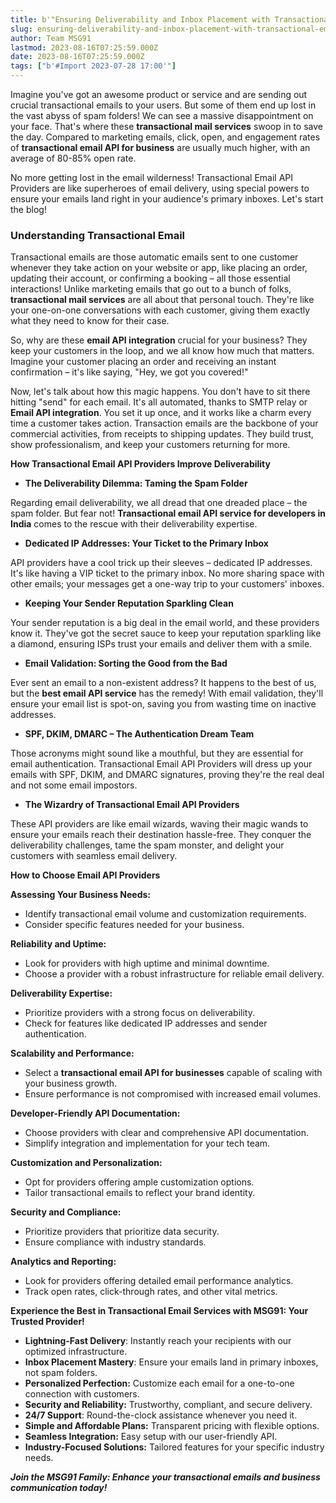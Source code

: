 ```yaml
---
title: b'"Ensuring Deliverability and Inbox Placement with Transactional Email API Providers"'
slug: ensuring-deliverability-and-inbox-placement-with-transactional-email-api-providers
author: Team MSG91
lastmod: 2023-08-16T07:25:59.000Z
date: 2023-08-16T07:25:59.000Z
tags: ["b'#Import 2023-07-28 17:00'"]
---
```


Imagine you've got an awesome product or service and are sending out crucial transactional emails to your users. But some of them end up lost in the vast abyss of spam folders! We can see a massive disappointment on your face. That's where these **transactional mail services** swoop in to save the day. Compared to marketing emails, click, open, and engagement rates of **transactional email API for business** are usually much higher, with an average of 80-85% open rate.

No more getting lost in the email wilderness! Transactional Email API Providers are like superheroes of email delivery, using special powers to ensure your emails land right in your audience's primary inboxes. Let's start the blog!

### Understanding Transactional Email

Transactional emails are those automatic emails sent to one customer whenever they take action on your website or app, like placing an order, updating their account, or confirming a booking – all those essential interactions! Unlike marketing emails that go out to a bunch of folks, **transactional mail services** are all about that personal touch. They're like your one-on-one conversations with each customer, giving them exactly what they need to know for their case.

So, why are these **email API integration** crucial for your business? They keep your customers in the loop, and we all know how much that matters. Imagine your customer placing an order and receiving an instant confirmation – it's like saying, "Hey, we got you covered!"

Now, let's talk about how this magic happens. You don't have to sit there hitting "send" for each email. It's all automated, thanks to SMTP relay or **Email API integration**. You set it up once, and it works like a charm every time a customer takes action. Transaction emails are the backbone of your commercial activities, from receipts to shipping updates. They build trust, show professionalism, and keep your customers returning for more.

**How Transactional Email API Providers Improve Deliverability**

* **The Deliverability Dilemma: Taming the Spam Folder**

Regarding email deliverability, we all dread that one dreaded place – the spam folder. But fear not! **Transactional email API service for developers in India** comes to the rescue with their deliverability expertise.

* **Dedicated IP Addresses: Your Ticket to the Primary Inbox**

API providers have a cool trick up their sleeves – dedicated IP addresses. It's like having a VIP ticket to the primary inbox. No more sharing space with other emails; your messages get a one-way trip to your customers' inboxes.

* **Keeping Your Sender Reputation Sparkling Clean**

Your sender reputation is a big deal in the email world, and these providers know it. They've got the secret sauce to keep your reputation sparkling like a diamond, ensuring ISPs trust your emails and deliver them with a smile.

* **Email Validation: Sorting the Good from the Bad**

Ever sent an email to a non-existent address? It happens to the best of us, but the **best email API service** has the remedy! With email validation, they'll ensure your email list is spot-on, saving you from wasting time on inactive addresses.

* **SPF, DKIM, DMARC – The Authentication Dream Team**

Those acronyms might sound like a mouthful, but they are essential for email authentication. Transactional Email API Providers will dress up your emails with SPF, DKIM, and DMARC signatures, proving they're the real deal and not some email impostors.

* **The Wizardry of Transactional Email API Providers**

These API providers are like email wizards, waving their magic wands to ensure your emails reach their destination hassle-free. They conquer the deliverability challenges, tame the spam monster, and delight your customers with seamless email delivery.

**How to Choose Email API Providers**

**Assessing Your Business Needs:**

* Identify transactional email volume and customization requirements.
* Consider specific features needed for your business.

**Reliability and Uptime:**

* Look for providers with high uptime and minimal downtime.
* Choose a provider with a robust infrastructure for reliable email delivery.

**Deliverability Expertise:**

* Prioritize providers with a strong focus on deliverability.
* Check for features like dedicated IP addresses and sender authentication.

**Scalability and Performance:**

* Select a **transactional email API for businesses** capable of scaling with your business growth.
* Ensure performance is not compromised with increased email volumes.

**Developer-Friendly API Documentation:**

* Choose providers with clear and comprehensive API documentation.
* Simplify integration and implementation for your tech team.

**Customization and Personalization:**

* Opt for providers offering ample customization options.
* Tailor transactional emails to reflect your brand identity.

**Security and Compliance:**

* Prioritize providers that prioritize data security.
* Ensure compliance with industry standards.

**Analytics and Reporting:**

* Look for providers offering detailed email performance analytics.
* Track open rates, click-through rates, and other vital metrics.

**Experience the Best in Transactional Email Services with MSG91: Your Trusted Provider!**

* **Lightning-Fast Delivery**: Instantly reach your recipients with our optimized infrastructure.
* **Inbox Placement Mastery**: Ensure your emails land in primary inboxes, not spam folders.
* **Personalized Perfection:** Customize each email for a one-to-one connection with customers.
* **Security and Reliability:** Trustworthy, compliant, and secure delivery.
* **24/7 Support**: Round-the-clock assistance whenever you need it.
* **Simple and Affordable Plans:** Transparent pricing with flexible options.
* **Seamless Integration:** Easy setup with our user-friendly API.
* **Industry-Focused Solutions:** Tailored features for your specific industry needs.

***Join the MSG91 Family: Enhance your transactional emails and business communication today!***

  


  


  


